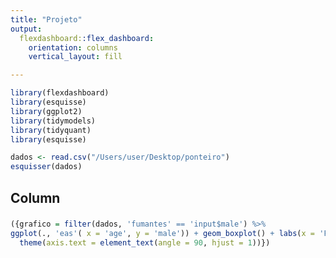 ---
title: "Projeto"
output:
  flexdashboard::flex_dashboard:
    orientation: columns
    vertical_layout: fill

---

```{r setup, include=FALSE}

library(flexdashboard)
library(esquisse)
library(ggplot2)
library(tidymodels)
library(tidyquant)
library(esquisse)

dados <- read.csv("/Users/user/Desktop/ponteiro")
esquisser(dados)
```

Column {data-width=650}
-----------------------------------------------------------------------

###

```{r}
({grafico = filter(dados, 'fumantes' == 'input$male') %>%
ggplot(., 'eas'( x = 'age', y = 'male')) + geom_boxplot() + labs(x = 'Fumantes', y = 'sbp') +
  theme(axis.text = element_text(angle = 90, hjust = 1))})

```